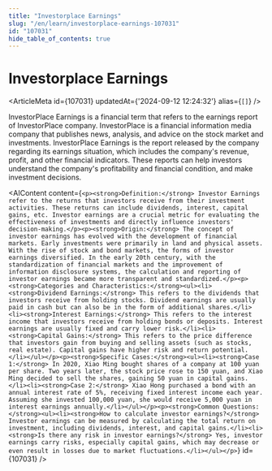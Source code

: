 ```yaml
---
title: "Investorplace Earnings"
slug: "/en/learn/investorplace-earnings-107031"
id: "107031"
hide_table_of_contents: true
---
```



# Investorplace Earnings

<ArticleMeta id={107031} updatedAt={'2024-09-12 12:24:32'} alias={`[]`} />
<div className='border-solid border-b border-t-0 my-4 border-[var(--ifm-color-gray-300)]' />

InvestorPlace Earnings is a financial term that refers to the earnings report of InvestorPlace company. InvestorPlace is a financial information media company that publishes news, analysis, and advice on the stock market and investments. InvestorPlace Earnings is the report released by the company regarding its earnings situation, which includes the company's revenue, profit, and other financial indicators. These reports can help investors understand the company's profitability and financial condition, and make investment decisions.

<AIContent content={`<p><strong>Definition:</strong> Investor Earnings refer to the returns that investors receive from their investment activities. These returns can include dividends, interest, capital gains, etc. Investor earnings are a crucial metric for evaluating the effectiveness of investments and directly influence investors' decision-making.</p><p><strong>Origin:</strong> The concept of investor earnings has evolved with the development of financial markets. Early investments were primarily in land and physical assets. With the rise of stock and bond markets, the forms of investor earnings diversified. In the early 20th century, with the standardization of financial markets and the improvement of information disclosure systems, the calculation and reporting of investor earnings became more transparent and standardized.</p><p><strong>Categories and Characteristics:</strong><ul><li><strong>Dividend Earnings:</strong> This refers to the dividends that investors receive from holding stocks. Dividend earnings are usually paid in cash but can also be in the form of additional shares.</li><li><strong>Interest Earnings:</strong> This refers to the interest income that investors receive from holding bonds or deposits. Interest earnings are usually fixed and carry lower risk.</li><li><strong>Capital Gains:</strong> This refers to the price difference that investors gain from buying and selling assets (such as stocks, real estate). Capital gains have higher risk and return potential.</li></ul></p><p><strong>Specific Cases:</strong><ul><li><strong>Case 1:</strong> In 2020, Xiao Ming bought shares of a company at 100 yuan per share. Two years later, the stock price rose to 150 yuan, and Xiao Ming decided to sell the shares, gaining 50 yuan in capital gains.</li><li><strong>Case 2:</strong> Xiao Hong purchased a bond with an annual interest rate of 5%, receiving fixed interest income each year. Assuming she invested 100,000 yuan, she would receive 5,000 yuan in interest earnings annually.</li></ul></p><p><strong>Common Questions:</strong><ul><li><strong>How to calculate investor earnings?</strong> Investor earnings can be measured by calculating the total return on investment, including dividends, interest, and capital gains.</li><li><strong>Is there any risk in investor earnings?</strong> Yes, investor earnings carry risks, especially capital gains, which may decrease or even result in losses due to market fluctuations.</li></ul></p>`} id={107031} />
